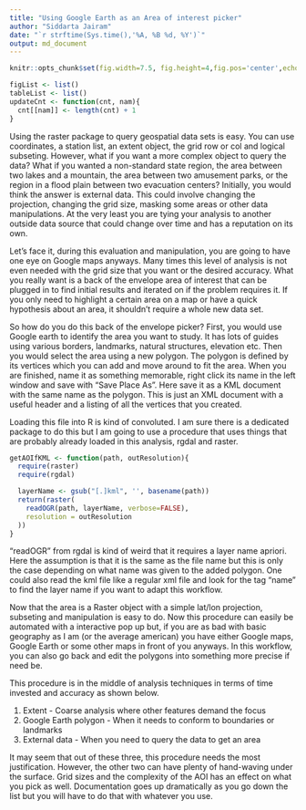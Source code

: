 ```yaml
---
title: "Using Google Earth as an Area of interest picker"
author: "Siddarta Jairam"
date: "`r strftime(Sys.time(),'%A, %B %d, %Y')`"
output: md_document
---
```


```r

knitr::opts_chunk$set(fig.width=7.5, fig.height=4,fig.pos='center',echo=TRUE, comment='>',dpi=800)

figList <- list()
tableList <- list()
updateCnt <- function(cnt, nam){
  cnt[[nam]] <- length(cnt) + 1
}
```

Using the raster package to query geospatial data sets is easy. You can use coordinates, a station list, an extent object, the grid row or col and logical subseting. However, what if you want a more complex object to query the data? What if you wanted a non-standard state region, the area between two lakes and a mountain, the area between two amusement parks, or the region in a flood plain between two evacuation centers? Initially, you would think the answer is external data. This could involve changing the projection, changing the grid size, masking some areas or other data manipulations. At the very least you are tying your analysis to another outside data source that could change over time and has a reputation on its own.

Let's face it, during this evaluation and manipulation, you are going to have one eye on Google maps anyways. Many times this level of analysis is not even needed with the grid size that you want or the desired accuracy. What you really want is a back of the envelope area of interest that can be plugged in to find initial results and iterated on if the problem requires it. If you only need to highlight a certain area on a map or have a quick hypothesis about an area, it shouldn't require a whole new data set.

So how do you do this back of the envelope picker? First, you would use Google earth to identify the area you want to study. It has lots of guides using various borders, landmarks, natural structures, elevation etc. Then you would select the area using a new polygon. The polygon is defined by its vertices which you can add and move around to fit the area. When you are finished, name it as something memorable, right click its name in the left window and save with "Save Place As". Here save it as a KML document with the same name as the polygon. This is just an XML document with a useful header and a listing of all the vertices that you created.

Loading this file into R is kind of convoluted. I am sure there is a dedicated package to do this but I am going to use a procedure that uses things that are probably already loaded in this analysis, rgdal and raster.

```r
getAOIfKML <- function(path, outResolution){
  require(raster)
  require(rgdal)

  layerName <- gsub("[.]kml", '', basename(path))
  return(raster(
    readOGR(path, layerName, verbose=FALSE),
    resolution = outResolution
  ))
}
```
"readOGR" from rgdal is kind of weird that it requires a layer name apriori. Here the assumption is that it is the same as the file name but this is only the case depending on what name was given to the added polygon. One could also read the kml file like a regular xml file and look for the tag "name" to find the layer name if you want to adapt this workflow.


Now that the area is a Raster object with a simple lat/lon projection, subseting and manipulation is easy to do. Now this procedure can easily be automated with a interactive pop up but, if you are as bad with basic geography as I am (or the average american) you have either Google maps, Google Earth or some other maps in front of you anyways. In this workflow, you can also go back and edit the polygons into something more precise if need be.

This procedure is in the middle of analysis techniques in terms of time invested and accuracy as shown below.

1. Extent - Coarse analysis where other features demand the focus
2. Google Earth polygon - When it needs to conform to boundaries or landmarks
3. External data - When you need to query the data to get an area

It may seem that out of these three, this procedure needs the most justification. However, the other two can have plenty of hand-waving under the surface. Grid sizes and the complexity of the AOI has an effect on what you pick as well. Documentation goes up dramatically as you go down the list but you will have to do that with whatever you use.
